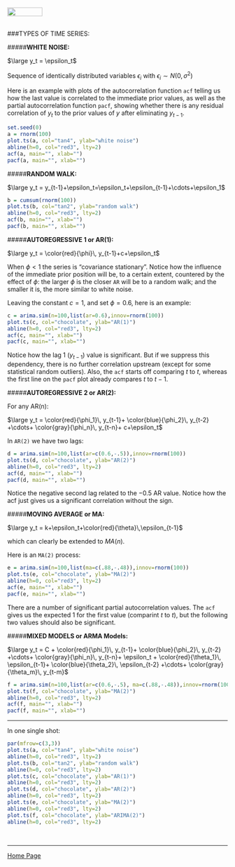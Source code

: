 <br>
<a href="http://rinterested.github.io/statistics/index.html">
<img HEIGHT="20" WIDTH="80" src="https://cloud.githubusercontent.com/assets/9312897/10556783/a27a26fa-745c-11e5-9b1a-2d5bd737387a.PNG"></a>
<br><br>


###TYPES OF TIME SERIES:
<br>
    
#####**WHITE NOISE:**

$\large y_t = \epsilon_t$

Sequence of identically distributed variables $\epsilon_i$ with $\epsilon_i \sim N(0,\sigma^2)$

Here is an example with plots of the autocorrelation function  `acf` telling us how the last value is correlated to the immediate prior values, as well as the partial autocorrelation function `pacf`, showing whether there is any residual correlation of $y_t$ to the prior values of $y$ after eliminating $y_{t-1}$.

```R
set.seed(0)
a = rnorm(100)
plot.ts(a, col="tan4", ylab="white noise")
abline(h=0, col="red3", lty=2)
acf(a, main="", xlab="")
pacf(a, main="", xlab="")
```

#####**RANDOM WALK:**

$\large y_t = y_{t-1}+\epsilon_t=\epsilon_t+\epsilon_{t-1}+\cdots+\epsilon_1$

```R
b = cumsum(rnorm(100))
plot.ts(b, col="tan2", ylab="random walk")
abline(h=0, col="red3", lty=2)
acf(b, main="", xlab="")
pacf(b, main="", xlab="")
```

#####**AUTOREGRESSIVE 1 or AR(1):**

$\large y_t = \color{red}{\phi}\, y_{t-1}+c+\epsilon_t$

When $\phi < 1$ the series is "covariance stationary". Notice how the influence of the immediate prior position will be, to a certain extent, countered by the effect of $\phi$: the larger $\phi$ is the closer `AR` will be to a random walk; and the smaller it is, the more similar to white noise.

Leaving the constant $c=1$, and set $\phi=0.6$, here is an example:

```R
c = arima.sim(n=100,list(ar=0.6),innov=rnorm(100))
plot.ts(c, col="chocolate", ylab="AR(1)")
abline(h=0, col="red3", lty=2)
acf(c, main="", xlab="")
pacf(c, main="", xlab="")
```

Notice how the lag 1 ($y_{t-1}$) value is significant. But if we suppress this dependency, there is no further correlation upstream (except for some statistical random outliers). Also, the `acf` starts off comparing $t$ to $t$, whereas the first line on the `pacf` plot already compares $t$ to $t-1$.

#####**AUTOREGRESSIVE 2 or AR(2):**

For any $\text{AR(n)}$:

$\large y_t = \color{red}{\phi_1}\, y_{t-1}+
\color{blue}{\phi_2}\, y_{t-2} +\cdots+
\color{gray}{\phi_n}\, y_{t-n}+
c+\epsilon_t$

In `AR(2)` we have two lags:

```R
d = arima.sim(n=100,list(ar=c(0.6,-.5)),innov=rnorm(100))
plot.ts(d, col="chocolate", ylab="AR(2)")
abline(h=0, col="red3", lty=2)
acf(d, main="", xlab="")
pacf(d, main="", xlab="")
```

Notice the negative second lag related to the $-0.5$ AR value. Notice how the acf just gives us a significant correlation without the sign.

#####**MOVING AVERAGE or MA:**

$\large y_t = k+\epsilon_t+\color{red}{\theta}\,\epsilon_{t-1}$

which can clearly be extended to $MA(n)$.

Here is an `MA(2)` process:

```R
e = arima.sim(n=100,list(ma=c(.88,-.48)),innov=rnorm(100))
plot.ts(e, col="chocolate", ylab="MA(2)")
abline(h=0, col="red3", lty=2)
acf(e, main="", xlab="")
pacf(e, main="", xlab="")
```

There are a number of significant partial autocorrelation values. The `acf` gives us the expected $1$ for the first value (comparint $t$ to $t$), but the following two values should also be significant.

#####**MIXED MODELS or ARMA Models:**

$\large y_t = C + \color{red}{\phi_1}\, y_{t-1}+
\color{blue}{\phi_2}\, y_{t-2} +\cdots+
\color{gray}{\phi_n}\, y_{t-n}+ \epsilon_t +
\color{red}{\theta_1}\, \epsilon_{t-1}+
\color{blue}{\theta_2}\, \epsilon_{t-2} +\cdots+
\color{gray}{\theta_m}\, y_{t-m}$

```R
f = arima.sim(n=100,list(ar=c(0.6,-.5), ma=c(.88,-.48)),innov=rnorm(100))
plot.ts(f, col="chocolate", ylab="MA(2)")
abline(h=0, col="red3", lty=2)
acf(f, main="", xlab="")
pacf(f, main="", xlab="")
```

---

In one single shot:

```R
par(mfrow=c(3,3))
plot.ts(a, col="tan4", ylab="white noise")
abline(h=0, col="red3", lty=2)
plot.ts(b, col="tan2", ylab="random walk")
abline(h=0, col="red3", lty=2)
plot.ts(c, col="chocolate", ylab="AR(1)")
abline(h=0, col="red3", lty=2)
plot.ts(d, col="chocolate", ylab="AR(2)")
abline(h=0, col="red3", lty=2)
plot.ts(e, col="chocolate", ylab="MA(2)")
abline(h=0, col="red3", lty=2)
plot.ts(f, col="chocolate", ylab="ARIMA(2)")
abline(h=0, col="red3", lty=2)
```

<br>


---

<a href="http://rinterested.github.io/statistics/index.html">Home Page</a>
